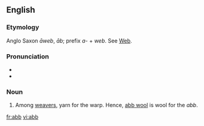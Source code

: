 ==English==

===Etymology===
Anglo Saxon ''āweb'', ''āb''; prefix ''a-'' + ''web''. See [[web|Web]].

===Pronunciation===
*{{IPA|/æb/}}
*{{rhymes|æb}}

===Noun===
{{infl|en|noun}}

# Among [[weavers]], yarn for the warp. Hence, [[abb wool]] is wool for the ''abb''.

[[fr:abb]]
[[vi:abb]]